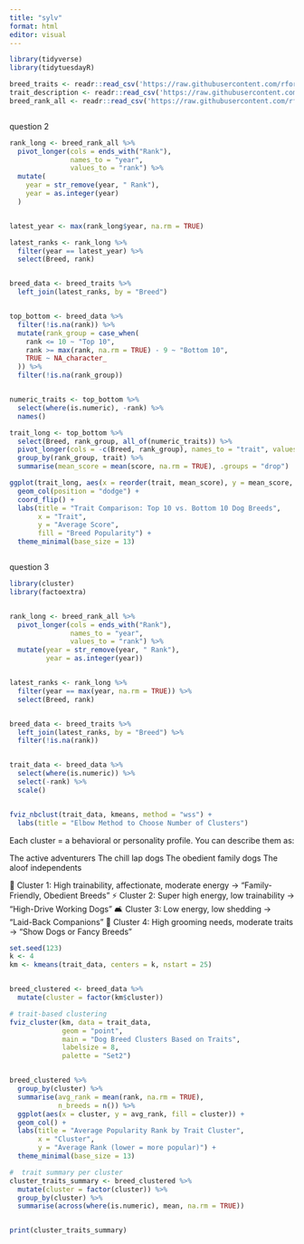 ```yaml
---
title: "sylv"
format: html
editor: visual
---
```


```r

library(tidyverse)
library(tidytuesdayR)

breed_traits <- readr::read_csv('https://raw.githubusercontent.com/rfordatascience/tidytuesday/main/data/2022/2022-02-01/breed_traits.csv')
trait_description <- readr::read_csv('https://raw.githubusercontent.com/rfordatascience/tidytuesday/main/data/2022/2022-02-01/trait_description.csv')
breed_rank_all <- readr::read_csv('https://raw.githubusercontent.com/rfordatascience/tidytuesday/main/data/2022/2022-02-01/breed_rank.csv')



```

question 2

```r
rank_long <- breed_rank_all %>%
  pivot_longer(cols = ends_with("Rank"),
               names_to = "year",
               values_to = "rank") %>%
  mutate(
    year = str_remove(year, " Rank"),
    year = as.integer(year)
  )


latest_year <- max(rank_long$year, na.rm = TRUE)

latest_ranks <- rank_long %>%
  filter(year == latest_year) %>%
  select(Breed, rank)


breed_data <- breed_traits %>%
  left_join(latest_ranks, by = "Breed")



```

```r

top_bottom <- breed_data %>%
  filter(!is.na(rank)) %>%
  mutate(rank_group = case_when(
    rank <= 10 ~ "Top 10",
    rank >= max(rank, na.rm = TRUE) - 9 ~ "Bottom 10",
    TRUE ~ NA_character_
  )) %>%
  filter(!is.na(rank_group))


numeric_traits <- top_bottom %>%
  select(where(is.numeric), -rank) %>%
  names()

trait_long <- top_bottom %>%
  select(Breed, rank_group, all_of(numeric_traits)) %>%
  pivot_longer(cols = -c(Breed, rank_group), names_to = "trait", values_to = "score") %>%
  group_by(rank_group, trait) %>%
  summarise(mean_score = mean(score, na.rm = TRUE), .groups = "drop")


```

```r


ggplot(trait_long, aes(x = reorder(trait, mean_score), y = mean_score, fill = rank_group)) +
  geom_col(position = "dodge") +
  coord_flip() +
  labs(title = "Trait Comparison: Top 10 vs. Bottom 10 Dog Breeds",
       x = "Trait",
       y = "Average Score",
       fill = "Breed Popularity") +
  theme_minimal(base_size = 13)



```

question 3

```r

library(cluster)  
library(factoextra) 


rank_long <- breed_rank_all %>%
  pivot_longer(cols = ends_with("Rank"), 
               names_to = "year", 
               values_to = "rank") %>%
  mutate(year = str_remove(year, " Rank"),
         year = as.integer(year))


latest_ranks <- rank_long %>%
  filter(year == max(year, na.rm = TRUE)) %>%
  select(Breed, rank)


breed_data <- breed_traits %>%
  left_join(latest_ranks, by = "Breed") %>%
  filter(!is.na(rank))


trait_data <- breed_data %>%
  select(where(is.numeric)) %>%
  select(-rank) %>%  
  scale()  


fviz_nbclust(trait_data, kmeans, method = "wss") + 
  labs(title = "Elbow Method to Choose Number of Clusters")


```

Each cluster = a behavioral or personality profile. You can describe them as:

The active adventurers The chill lap dogs The obedient family dogs The aloof independents

🧠 Cluster 1: High trainability, affectionate, moderate energy → "Family-Friendly, Obedient Breeds" ⚡ Cluster 2: Super high energy, low trainability → "High-Drive Working Dogs" 🛋️ Cluster 3: Low energy, low shedding → "Laid-Back Companions" 🧼 Cluster 4: High grooming needs, moderate traits → "Show Dogs or Fancy Breeds"

```r

set.seed(123)  
k <- 4
km <- kmeans(trait_data, centers = k, nstart = 25)


breed_clustered <- breed_data %>%
  mutate(cluster = factor(km$cluster))

# trait-based clustering
fviz_cluster(km, data = trait_data,
             geom = "point",
             main = "Dog Breed Clusters Based on Traits",
             labelsize = 8,
             palette = "Set2")


breed_clustered %>%
  group_by(cluster) %>%
  summarise(avg_rank = mean(rank, na.rm = TRUE),
            n_breeds = n()) %>%
  ggplot(aes(x = cluster, y = avg_rank, fill = cluster)) +
  geom_col() +
  labs(title = "Average Popularity Rank by Trait Cluster",
       x = "Cluster",
       y = "Average Rank (lower = more popular)") +
  theme_minimal(base_size = 13)


```

```r

#  trait summary per cluster
cluster_traits_summary <- breed_clustered %>%
  mutate(cluster = factor(cluster)) %>%
  group_by(cluster) %>%
  summarise(across(where(is.numeric), mean, na.rm = TRUE))


print(cluster_traits_summary)




```
